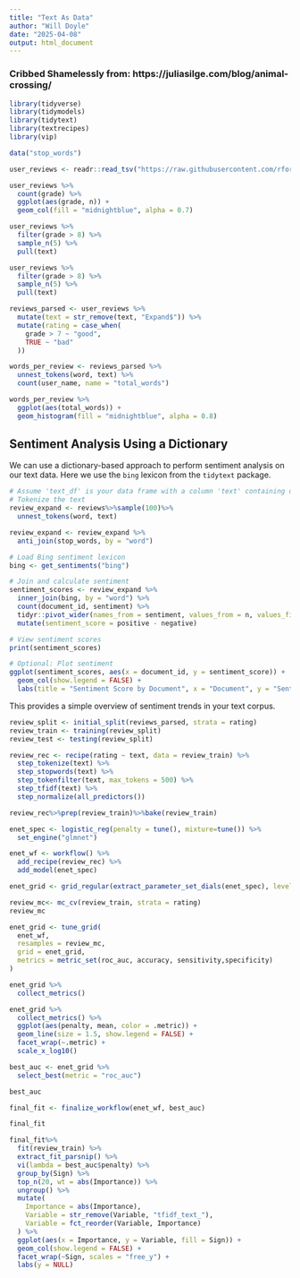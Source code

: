 ```yaml
---
title: "Text As Data"
author: "Will Doyle"
date: "2025-04-08"
output: html_document
---
```


### Cribbed Shamelessly from: https://juliasilge.com/blog/animal-crossing/

```r
library(tidyverse)
library(tidymodels)
library(tidytext)
library(textrecipes)
library(vip)

data("stop_words")
```

```r
user_reviews <- readr::read_tsv("https://raw.githubusercontent.com/rfordatascience/tidytuesday/master/data/2020/2020-05-05/user_reviews.tsv")

user_reviews %>%
  count(grade) %>%
  ggplot(aes(grade, n)) +
  geom_col(fill = "midnightblue", alpha = 0.7)
```


```r
user_reviews %>%
  filter(grade > 8) %>%
  sample_n(5) %>%
  pull(text)
```

```r
user_reviews %>%
  filter(grade > 8) %>%
  sample_n(5) %>%
  pull(text)
```

```r
reviews_parsed <- user_reviews %>%
  mutate(text = str_remove(text, "Expand$")) %>%
  mutate(rating = case_when(
    grade > 7 ~ "good",
    TRUE ~ "bad"
  ))
```

```r
words_per_review <- reviews_parsed %>%
  unnest_tokens(word, text) %>%
  count(user_name, name = "total_words")

words_per_review %>%
  ggplot(aes(total_words)) +
  geom_histogram(fill = "midnightblue", alpha = 0.8)
```



## Sentiment Analysis Using a Dictionary

We can use a dictionary-based approach to perform sentiment analysis on our text data. Here we use the `bing` lexicon from the `tidytext` package.

```r

# Assume 'text_df' is your data frame with a column 'text' containing documents
# Tokenize the text
review_expand <- reviews%>%sample(100)%>%
  unnest_tokens(word, text)

review_expand <- review_expand %>%
  anti_join(stop_words, by = "word")

# Load Bing sentiment lexicon
bing <- get_sentiments("bing")

# Join and calculate sentiment
sentiment_scores <- review_expand %>%
  inner_join(bing, by = "word") %>%
  count(document_id, sentiment) %>%
  tidyr::pivot_wider(names_from = sentiment, values_from = n, values_fill = 0) %>%
  mutate(sentiment_score = positive - negative)

# View sentiment scores
print(sentiment_scores)

# Optional: Plot sentiment
ggplot(sentiment_scores, aes(x = document_id, y = sentiment_score)) +
  geom_col(show.legend = FALSE) +
  labs(title = "Sentiment Score by Document", x = "Document", y = "Sentiment Score")
```

This provides a simple overview of sentiment trends in your text corpus.


```r
review_split <- initial_split(reviews_parsed, strata = rating)
review_train <- training(review_split)
review_test <- testing(review_split)
```


```r
review_rec <- recipe(rating ~ text, data = review_train) %>%
  step_tokenize(text) %>%
  step_stopwords(text) %>%
  step_tokenfilter(text, max_tokens = 500) %>%
  step_tfidf(text) %>%
  step_normalize(all_predictors())
```

```r
review_rec%>%prep(review_train)%>%bake(review_train)
```


```r
enet_spec <- logistic_reg(penalty = tune(), mixture=tune()) %>%
  set_engine("glmnet")

enet_wf <- workflow() %>%
  add_recipe(review_rec) %>%
  add_model(enet_spec)
```


```r
enet_grid <- grid_regular(extract_parameter_set_dials(enet_spec), levels = 3)
```

```r
review_mc<- mc_cv(review_train, strata = rating)
review_mc
```

```r
enet_grid <- tune_grid(
  enet_wf,
  resamples = review_mc,
  grid = enet_grid,
  metrics = metric_set(roc_auc, accuracy, sensitivity,specificity)
)
```

```r
enet_grid %>%
  collect_metrics()
```

```r
enet_grid %>%
  collect_metrics() %>%
  ggplot(aes(penalty, mean, color = .metric)) +
  geom_line(size = 1.5, show.legend = FALSE) +
  facet_wrap(~.metric) +
  scale_x_log10()
```

```r
best_auc <- enet_grid %>%
  select_best(metric = "roc_auc")

best_auc
```

```r
final_fit <- finalize_workflow(enet_wf, best_auc)

final_fit
```

```r
final_fit%>%
  fit(review_train) %>%
  extract_fit_parsnip() %>%
  vi(lambda = best_auc$penalty) %>%
  group_by(Sign) %>%
  top_n(20, wt = abs(Importance)) %>%
  ungroup() %>%
  mutate(
    Importance = abs(Importance),
    Variable = str_remove(Variable, "tfidf_text_"),
    Variable = fct_reorder(Variable, Importance)
  ) %>%
  ggplot(aes(x = Importance, y = Variable, fill = Sign)) +
  geom_col(show.legend = FALSE) +
  facet_wrap(~Sign, scales = "free_y") +
  labs(y = NULL)
```

